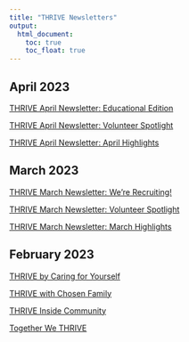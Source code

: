 ```yaml
---
title: "THRIVE Newsletters"
output:
  html_document:
    toc: true
    toc_float: true
---
```


## April 2023

[THRIVE April Newsletter: Educational Edition](https://mailchi.mp/cc6a598c646b/together-we-thrive-476506)

[THRIVE April Newsletter: Volunteer Spotlight](https://us21.campaign-archive.com/?u=a55dc7a557c8e1c98ba1d9d54&id=1ae41fa44f)

[THRIVE April Newsletter: April Highlights](https://us21.campaign-archive.com/?u=a55dc7a557c8e1c98ba1d9d54&id=fa76602317)

## March 2023

[THRIVE March Newsletter: We're Recruiting!](https://us21.campaign-archive.com/?u=a55dc7a557c8e1c98ba1d9d54&id=bebea2e3f0)

[THRIVE March Newsletter: Volunteer Spotlight](https://us21.campaign-archive.com/?u=a55dc7a557c8e1c98ba1d9d54&id=8c366172c0)

[THRIVE March Newsletter: March Highlights](https://us21.campaign-archive.com/?u=a55dc7a557c8e1c98ba1d9d54&id=5dd3c3ab32)

## February 2023

[THRIVE by Caring for Yourself](https://us21.campaign-archive.com/?u=a55dc7a557c8e1c98ba1d9d54&id=c09d6f7a5a)

[THRIVE with Chosen Family](https://us21.campaign-archive.com/?u=a55dc7a557c8e1c98ba1d9d54&id=e51a4b2853)

[THRIVE Inside Community](https://us21.campaign-archive.com/?u=a55dc7a557c8e1c98ba1d9d54&id=018180bf1b)

[Together We THRIVE](https://us21.campaign-archive.com/?u=a55dc7a557c8e1c98ba1d9d54&id=0ce84c6558)

